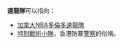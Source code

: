 '''速龍隊'''可以指向：

*[[加拿大|加拿大]][[NBA|NBA]][[多倫多速龍隊|多倫多速龍隊]]
*[[特別戰術小隊|特別戰術小隊]]，香港防暴[[香港警務處|警察]]的俗稱。

{{disambig|cat=三字消歧義}}